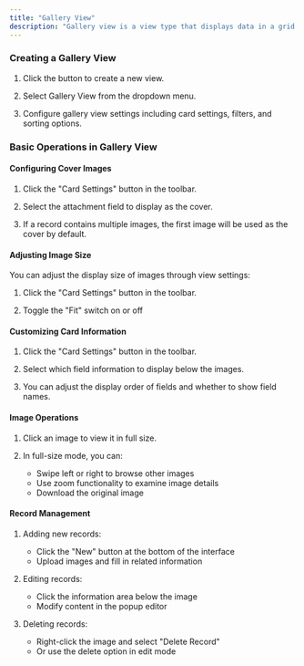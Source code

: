 ```yaml
---
title: "Gallery View"
description: "Gallery view is a view type that displays data in a grid of images, particularly suited for managing and showcasing image-based content. It allows you to browse all records with images in a visual way, making it perfect for managing design portfolios, product catalogs, photo libraries, and similar scenarios."
---
```


### Creating a Gallery View

1. Click the button to create a new view.

2. Select Gallery View from the dropdown menu.

3. Configure gallery view settings including card settings, filters, and sorting options.

### Basic Operations in Gallery View

#### Configuring Cover Images

1. Click the "Card Settings" button in the toolbar.

2. Select the attachment field to display as the cover.

3. If a record contains multiple images, the first image will be used as the cover by default.

#### Adjusting Image Size

You can adjust the display size of images through view settings:

1. Click the "Card Settings" button in the toolbar.

2. Toggle the "Fit" switch on or off

#### Customizing Card Information

1. Click the "Card Settings" button in the toolbar.

2. Select which field information to display below the images.

3. You can adjust the display order of fields and whether to show field names.

#### Image Operations

1. Click an image to view it in full size.

2. In full-size mode, you can:
   - Swipe left or right to browse other images
   - Use zoom functionality to examine image details
   - Download the original image

#### Record Management

1. Adding new records:
   - Click the "New" button at the bottom of the interface
   - Upload images and fill in related information

2. Editing records:
   - Click the information area below the image
   - Modify content in the popup editor

3. Deleting records:
   - Right-click the image and select "Delete Record"
   - Or use the delete option in edit mode
